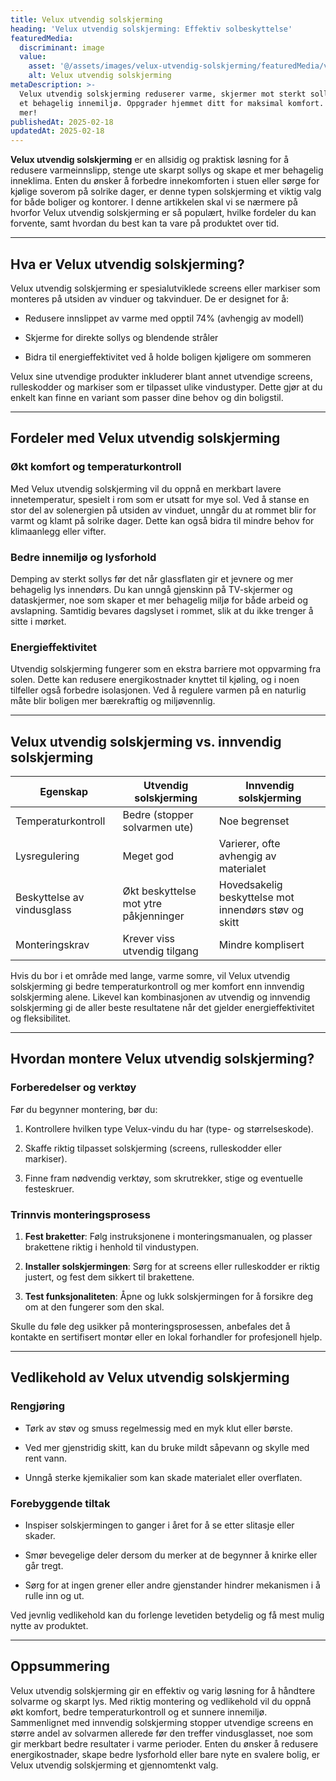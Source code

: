 ```yaml
---
title: Velux utvendig solskjerming
heading: 'Velux utvendig solskjerming: Effektiv solbeskyttelse'
featuredMedia:
  discriminant: image
  value:
    asset: '@/assets/images/velux-utvendig-solskjerming/featuredMedia/value/asset.jpg'
    alt: Velux utvendig solskjerming
metaDescription: >-
  Velux utvendig solskjerming reduserer varme, skjermer mot sterkt sollys og gir
  et behagelig innemiljø. Oppgrader hjemmet ditt for maksimal komfort. Opplev
  mer!
publishedAt: 2025-02-18
updatedAt: 2025-02-18
---
```

**Velux utvendig solskjerming** er en allsidig og praktisk løsning for å redusere varmeinnslipp, stenge ute skarpt sollys og skape et mer behagelig inneklima. Enten du ønsker å forbedre innekomforten i stuen eller sørge for kjølige soverom på solrike dager, er denne typen solskjerming et viktig valg for både boliger og kontorer. I denne artikkelen skal vi se nærmere på hvorfor Velux utvendig solskjerming er så populært, hvilke fordeler du kan forvente, samt hvordan du best kan ta vare på produktet over tid.

---

## Hva er Velux utvendig solskjerming?

Velux utvendig solskjerming er spesialutviklede screens eller markiser som monteres på utsiden av vinduer og takvinduer. De er designet for å:

* Redusere innslippet av varme med opptil 74% (avhengig av modell)

* Skjerme for direkte sollys og blendende stråler

* Bidra til energieffektivitet ved å holde boligen kjøligere om sommeren

Velux sine utvendige produkter inkluderer blant annet utvendige screens, rulleskodder og markiser som er tilpasset ulike vindustyper. Dette gjør at du enkelt kan finne en variant som passer dine behov og din boligstil.

---

## Fordeler med Velux utvendig solskjerming

### Økt komfort og temperaturkontroll

Med Velux utvendig solskjerming vil du oppnå en merkbart lavere innetemperatur, spesielt i rom som er utsatt for mye sol. Ved å stanse en stor del av solenergien på utsiden av vinduet, unngår du at rommet blir for varmt og klamt på solrike dager. Dette kan også bidra til mindre behov for klimaanlegg eller vifter.

### Bedre innemiljø og lysforhold

Demping av sterkt sollys før det når glassflaten gir et jevnere og mer behagelig lys innendørs. Du kan unngå gjenskinn på TV-skjermer og dataskjermer, noe som skaper et mer behagelig miljø for både arbeid og avslapning. Samtidig bevares dagslyset i rommet, slik at du ikke trenger å sitte i mørket.

### Energieffektivitet

Utvendig solskjerming fungerer som en ekstra barriere mot oppvarming fra solen. Dette kan redusere energikostnader knyttet til kjøling, og i noen tilfeller også forbedre isolasjonen. Ved å regulere varmen på en naturlig måte blir boligen mer bærekraftig og miljøvennlig.

---

## Velux utvendig solskjerming vs. innvendig solskjerming

| **Egenskap**               | **Utvendig solskjerming**             | **Innvendig solskjerming**                           |
| -------------------------- | ------------------------------------- | ---------------------------------------------------- |
| Temperaturkontroll         | Bedre (stopper solvarmen ute)         | Noe begrenset                                        |
| Lysregulering              | Meget god                             | Varierer, ofte avhengig av materialet                |
| Beskyttelse av vindusglass | Økt beskyttelse mot ytre påkjenninger | Hovedsakelig beskyttelse mot innendørs støv og skitt |
| Monteringskrav             | Krever viss utvendig tilgang          | Mindre komplisert                                    |

Hvis du bor i et område med lange, varme somre, vil Velux utvendig solskjerming gi bedre temperaturkontroll og mer komfort enn innvendig solskjerming alene. Likevel kan kombinasjonen av utvendig og innvendig solskjerming gi de aller beste resultatene når det gjelder energieffektivitet og fleksibilitet.

---

## Hvordan montere Velux utvendig solskjerming?

### Forberedelser og verktøy

Før du begynner montering, bør du:

1. Kontrollere hvilken type Velux-vindu du har (type- og størrelseskode).

2. Skaffe riktig tilpasset solskjerming (screens, rulleskodder eller markiser).

3. Finne fram nødvendig verktøy, som skrutrekker, stige og eventuelle festeskruer.

### Trinnvis monteringsprosess

1. **Fest braketter**: Følg instruksjonene i monteringsmanualen, og plasser brakettene riktig i henhold til vindustypen.

2. **Installer solskjermingen**: Sørg for at screens eller rulleskodder er riktig justert, og fest dem sikkert til brakettene.

3. **Test funksjonaliteten**: Åpne og lukk solskjermingen for å forsikre deg om at den fungerer som den skal.

Skulle du føle deg usikker på monteringsprosessen, anbefales det å kontakte en sertifisert montør eller en lokal forhandler for profesjonell hjelp.

---

## Vedlikehold av Velux utvendig solskjerming

### Rengjøring

* Tørk av støv og smuss regelmessig med en myk klut eller børste.

* Ved mer gjenstridig skitt, kan du bruke mildt såpevann og skylle med rent vann.

* Unngå sterke kjemikalier som kan skade materialet eller overflaten.

### Forebyggende tiltak

* Inspiser solskjermingen to ganger i året for å se etter slitasje eller skader.

* Smør bevegelige deler dersom du merker at de begynner å knirke eller går tregt.

* Sørg for at ingen grener eller andre gjenstander hindrer mekanismen i å rulle inn og ut.

Ved jevnlig vedlikehold kan du forlenge levetiden betydelig og få mest mulig nytte av produktet.

---

## Oppsummering

Velux utvendig solskjerming gir en effektiv og varig løsning for å håndtere solvarme og skarpt lys. Med riktig montering og vedlikehold vil du oppnå økt komfort, bedre temperaturkontroll og et sunnere innemiljø. Sammenlignet med innvendig solskjerming stopper utvendige screens en større andel av solvarmen allerede før den treffer vindusglasset, noe som gir merkbart bedre resultater i varme perioder. Enten du ønsker å redusere energikostnader, skape bedre lysforhold eller bare nyte en svalere bolig, er Velux utvendig solskjerming et gjennomtenkt valg.
